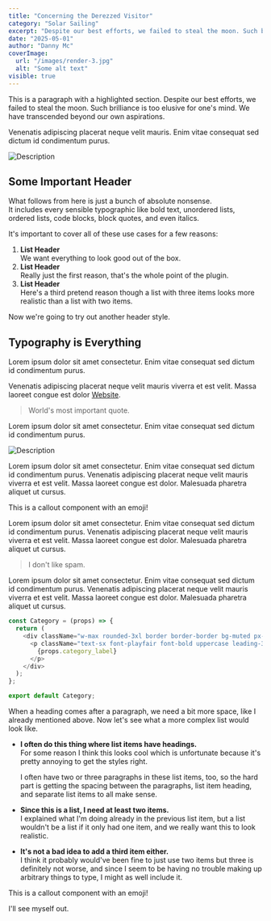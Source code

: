 ```yaml
---
title: "Concerning the Derezzed Visitor"
category: "Solar Sailing"
excerpt: "Despite our best efforts, we failed to steal the moon. Such brilliance is too elusive for one's mind. We have come beyond our own aspirations."
date: "2025-05-01"
author: "Danny Mc"
coverImage:
  url: "/images/render-3.jpg"
  alt: "Some alt text"
visible: true
---
```


This is a paragraph with a <Highlighter>highlighted section</Highlighter>. Despite our best efforts, we failed to steal the moon. Such brilliance is too elusive for one's mind. We have transcended beyond our own aspirations.

Venenatis adipiscing placerat neque velit mauris. Enim vitae consequat sed dictum id condimentum purus.

<Image
  src="/images/render-3.jpg"
  alt="Description"
  caption="Image caption"
  border
/>

## Some Important Header

What follows from here is just a bunch of absolute nonsense. <br/>It includes every sensible typographic like bold text, unordered lists, ordered lists, code blocks, block quotes, and even italics.

It's important to cover all of these use cases for a few reasons:

1. **List Header** \
   We want everything to look good out of the box.
2. **List Header** \
   Really just the first reason, that's the whole point of the plugin.
3. **List Header** \
   Here's a third pretend reason though a list with three items looks more realistic than a list with two items.

Now we're going to try out another header style.

## Typography is Everything

Lorem ipsum dolor sit amet consectetur. Enim vitae consequat sed dictum id condimentum purus.

Venenatis adipiscing placerat neque velit mauris viverra et est velit. Massa laoreet congue est dolor [Website](https://example.com/).

> World's most important quote.

Lorem ipsum dolor sit amet consectetur. Enim vitae consequat sed dictum id condimentum purus.

<Image
  src="/images/placeholder.webp"
  alt="Description"
  caption="Image caption"
  border
/>

Lorem ipsum dolor sit amet consectetur. Enim vitae consequat sed dictum id condimentum purus. Venenatis adipiscing placerat neque velit mauris viverra et est velit. Massa laoreet congue est dolor. Malesuada pharetra aliquet ut cursus.

<Callout emoji="💡">This is a callout component with an emoji!</Callout>

Lorem ipsum dolor sit amet consectetur. Enim vitae consequat sed dictum id condimentum purus. Venenatis adipiscing placerat neque velit mauris viverra et est velit. Massa laoreet congue est dolor. Malesuada pharetra aliquet ut cursus.

> I don't like spam.

Lorem ipsum dolor sit amet consectetur. Enim vitae consequat sed dictum id condimentum purus. Venenatis adipiscing placerat neque velit mauris viverra et est velit. Massa laoreet congue est dolor. Malesuada pharetra aliquet ut cursus.

```javascript
const Category = (props) => {
  return (
    <div className="w-max rounded-3xl border border-border bg-muted px-3 py-2">
      <p className="text-sx font-playfair font-bold uppercase leading-3 tracking-widest text-foreground lg:text-sm">
        {props.category_label}
      </p>
    </div>
  );
};

export default Category;
```

When a heading comes after a paragraph, we need a bit more space, like I already mentioned above. Now let's see what a more complex list would look like.

- **I often do this thing where list items have headings.** \
  For some reason I think this looks cool which is unfortunate because it's pretty annoying to get the styles right.

  I often have two or three paragraphs in these list items, too, so the hard part is getting the spacing between the paragraphs, list item heading, and separate list items to all make sense. 

- **Since this is a list, I need at least two items.** \
  I explained what I'm doing already in the previous list item, but a list wouldn't be a list if it only had one item, and we really want this to look realistic.

- **It's not a bad idea to add a third item either.** \
  I think it probably would've been fine to just use two items but three is definitely not worse, and since I seem to be having no trouble making up arbitrary things to type, I might as well include it.

<Callout emoji="🗒️">This is a callout component with an emoji!</Callout>

I'll see myself out.